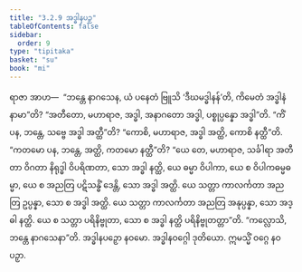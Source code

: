 ```yaml
---
title: "3.2.9 အဒ္ဓါနပဉှ"
tableOfContents: false
sidebar:
  order: 9
type: "tipitaka"
basket: "su"
book: "mi"
---
```



<DynamicBreadcrumb />

<Division number="48" book="mi" e="ch" v="28">

<Paragraph number="223" book="mi">
ရာဇာ အာဟ—  “ဘန္တေ နာဂသေန, ယံ ပနေတံ ဗြူသိ ‘ဒီဃမဒ္ဓါနန်’တိ, ကိမေတံ အဒ္ဓါနံ နာမာ”တိ? “အတီတော, မဟာရာဇ, အဒ္ဓါ, အနာဂတော အဒ္ဓါ, ပစ္စုပ္ပန္နော အဒ္ဓါ”တိ. “ကိံ ပန, ဘန္တေ, သဗ္ဗေ အဒ္ဓါ အတ္ထီ”တိ? “ကောစိ, မဟာရာဇ, အဒ္ဓါ အတ္ထိ, ကောစိ နတ္ထီ”တိ. “ကတမော ပန, ဘန္တေ, အတ္ထိ, ကတမော နတ္ထီ”တိ? “ယေ တေ, မဟာရာဇ, သင်္ခါရာ အတီတာ ဝိဂတာ နိရုဒ္ဓါ ဝိပရိဏတာ, သော အဒ္ဓါ နတ္ထိ, ယေ ဓမ္မာ ဝိပါကာ, ယေ စ ဝိပါကဓမ္မဓမ္မာ, ယေ စ အညတြ ပဋိသန္ဓိံ ဒေန္တိ, သော အဒ္ဓါ အတ္ထိ. ယေ သတ္တာ ကာလင်္ကတာ အညတြ ဥပ္ပန္နာ, သော စ အဒ္ဓါ အတ္ထိ. ယေ သတ္တာ ကာလင်္ကတာ အညတြ အနုပ္ပန္နာ, သော အဒ္ဓါ နတ္ထိ. ယေ စ သတ္တာ ပရိနိဗ္ဗုတာ, သော စ အဒ္ဓါ နတ္ထိ ပရိနိဗ္ဗုတတ္တာ”တိ.
</Paragraph>

<Paragraph number="224" book="mi">
“ကလ္လောသိ, ဘန္တေ နာဂသေနာ”တိ.

</Paragraph>
</Division>

<Paragraph number="225" type="center" book="mi">
အဒ္ဓါနပဉှော နဝမော.



</Paragraph>

<Paragraph number="226" type="center" book="mi">
အဒ္ဓါနဝဂ္ဂေါ ဒုတိယော.



</Paragraph>

<Paragraph number="227" type="center" book="mi">
ဣမသ္မိံ ဝဂ္ဂေ နဝ ပဉှာ.
</Paragraph>